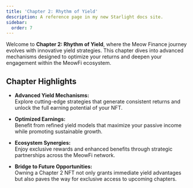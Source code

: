 ```yaml
---
title: 'Chapter 2: Rhythm of Yield'
description: A reference page in my new Starlight docs site.
sidebar:
  order: 7
---
```


Welcome to **Chapter 2: Rhythm of Yield**, where the Meow Finance journey evolves with innovative yield strategies. This chapter dives into advanced mechanisms designed to optimize your returns and deepen your engagement within the MeowFi ecosystem.

## Chapter Highlights

- **Advanced Yield Mechanisms:**  
  Explore cutting-edge strategies that generate consistent returns and unlock the full earning potential of your NFT.

- **Optimized Earnings:**  
  Benefit from refined yield models that maximize your passive income while promoting sustainable growth.

- **Ecosystem Synergies:**  
  Enjoy exclusive rewards and enhanced benefits through strategic partnerships across the MeowFi network.

- **Bridge to Future Opportunities:**  
  Owning a Chapter 2 NFT not only grants immediate yield advantages but also paves the way for exclusive access to upcoming chapters.
